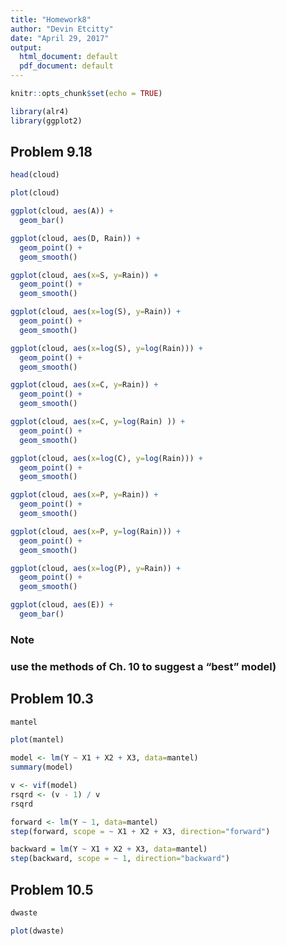 ```yaml
---
title: "Homework8"
author: "Devin Etcitty"
date: "April 29, 2017"
output:
  html_document: default
  pdf_document: default
---
```


```r
knitr::opts_chunk$set(echo = TRUE)
```

```r
library(alr4)
library(ggplot2)
```

## Problem 9.18

```r
head(cloud)
```


```r
plot(cloud)
```

```r
ggplot(cloud, aes(A)) +
  geom_bar()
```



```r
ggplot(cloud, aes(D, Rain)) +
  geom_point() +
  geom_smooth()
```


```r
ggplot(cloud, aes(x=S, y=Rain)) +
  geom_point() +
  geom_smooth()
```

```r
ggplot(cloud, aes(x=log(S), y=Rain)) +
  geom_point() +
  geom_smooth()
```

```r
ggplot(cloud, aes(x=log(S), y=log(Rain))) +
  geom_point() +
  geom_smooth()
```

```r
ggplot(cloud, aes(x=C, y=Rain)) +
  geom_point() +
  geom_smooth()
```
```r
ggplot(cloud, aes(x=C, y=log(Rain) )) +
  geom_point() +
  geom_smooth()
```

```r
ggplot(cloud, aes(x=log(C), y=log(Rain))) +
  geom_point() +
  geom_smooth()
```

```r
ggplot(cloud, aes(x=P, y=Rain)) +
  geom_point() +
  geom_smooth()
```

```r
ggplot(cloud, aes(x=P, y=log(Rain))) +
  geom_point() +
  geom_smooth()
```

```r
ggplot(cloud, aes(x=log(P), y=Rain)) +
  geom_point() +
  geom_smooth()
```

```r
ggplot(cloud, aes(E)) +
  geom_bar()
```




### Note
### use the methods of Ch. 10 to suggest a "best" model)




## Problem 10.3
<!-----  Use vif ------> 

```r
mantel
```


```r
plot(mantel)
```


```r
model <- lm(Y ~ X1 + X2 + X3, data=mantel)
summary(model)
```
```r
v <- vif(model)
rsqrd <- (v - 1) / v
rsqrd
```

```r
forward <- lm(Y ~ 1, data=mantel)
step(forward, scope = ~ X1 + X2 + X3, direction="forward")


```

```r
backward = lm(Y ~ X1 + X2 + X3, data=mantel)
step(backward, scope = ~ 1, direction="backward")
```



## Problem 10.5

```r
dwaste
```

```r
plot(dwaste)
```


